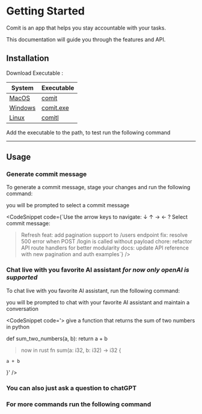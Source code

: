 
# Getting Started

Comit is an app that helps you stay accountable with your tasks.

<p>This documentation will guide you through the features and API.</p>

## Installation

Download Executable :

<div className='overflow-x-auto max-w-lg'>
    <table className='min-w-full border border-card-500 rounded-lg'>
        <thead className='bg-card'>
            <tr>
                <th className='px-4 py-2 text-left border-b'>System</th>
                <th className='px-4 py-2 text-left border-b'>Executable</th>
            </tr>
        </thead>
        <tbody>
            <tr className='border-b'>
                <td className='px-4 py-2'>
                    <a href='https://github.com/issamoxix/Comit/releases'>
                        MacOS
                    </a>
                </td>
                <td className='px-4 py-2'>
                    <a href='https://github.com/issamoxix/Comit/releases'>
                        comit
                    </a>
                </td>
            </tr>
            <tr className='border-b'>
                <td className='px-4 py-2'>
                    <a href='https://github.com/issamoxix/Comit/releases'>
                        Windows
                    </a>
                </td>
                <td className='px-4 py-2'>
                    <a href='https://github.com/issamoxix/Comit/releases'>
                        comit.exe
                    </a>
                </td>
            </tr>
            <tr>
                <td className='px-4 py-2'>
                    <a href='https://github.com/issamoxix/Comit/releases'>
                        Linux
                    </a>
                </td>
                <td className='px-4 py-2'>
                    <a href='https://github.com/issamoxix/Comit/releases'>
                        comitl
                    </a>
                </td>
            </tr>
        </tbody>
    </table>
</div>

<p>Add the executable to the path, to test run the following command </p>

<CodeSnippet code='comit --version' />

---

## Usage

### Generate commit message

To generate a commit message, stage your changes and run the following command:

<CodeSnippet code='comit' hasCopy />

you will be prompted to select a commit message

<CodeSnippet
    code={`Use the arrow keys to navigate: ↓ ↑ → ←
? Select commit message:
  > Refresh
    feat: add pagination support to /users endpoint
    fix: resolve 500 error when POST /login is called without payload
    chore: refactor API route handlers for better modularity
    docs: update API reference with new pagination and auth examples`}
/>

### Chat live with you favorite AI assistant **_for now only openAI is supported_**

To chat live with you favorite AI assistant, run the following command:

<CodeSnippet code='comit --live' hasCopy />

you will be prompted to chat with your favorite AI assistant and maintain a conversation

<CodeSnippet code='> give a function that returns the sum of two numbers in python

def sum_two_numbers(a, b):
return a + b

> now in rust
> fn sum(a: i32, b: i32) -> i32 {

    a + b

}' />

### You can also just ask a question to chatGPT

<CodeSnippet code='comit -c "what is the meaning of life"' hasCopy />

### For more commands run the following command

<CodeSnippet code='comit --help' hasCopy />
